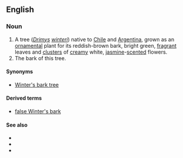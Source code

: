 ==English==
===Noun===
{{en-noun}}

#A tree (''[[Drimys]] [[winteri]]'') native to [[Chile]] and [[Argentina]], grown as an [[ornamental]] plant for its reddish-brown bark, bright green, [[fragrant]] leaves and [[cluster]]s of [[creamy]] white, [[jasmine]]-[[scented]] flowers.
#The bark of this tree.

====Synonyms====
*{{sense|tree}} [[Winter's bark tree]]

====Derived terms====
*[[false Winter's bark]]

====See also====
*{{pedialite|Drimys winteri}}
*{{specieslite|Drimys winteri}}
*{{commonslite|Drimys_winteri}}